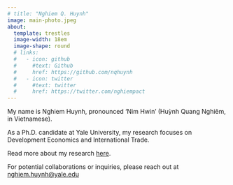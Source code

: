 ```yaml
---
# title: "Nghiem Q. Huynh"
image: main-photo.jpeg
about: 
  template: trestles
  image-width: 18em 
  image-shape: round
  # links:
  #   - icon: github
  #     #text: Github
  #     href: https://github.com/nqhuynh
  #   - icon: twitter
  #     #text: twitter
  #     href: https://twitter.com/nghiempact
---
```


My name is Nghiem Huynh, pronounced 'Nim Hwin' (Huỳnh Quang Nghiêm, in Vietnamese).

As a Ph.D. candidate at Yale University, my research focuses on Development Economics and International Trade.

Read more about my research [here](papers.qmd).

 <!-- and find my CV here -->

For potential collaborations or inquiries, please reach out at [nghiem.huynh\@yale.edu]{.underline}
